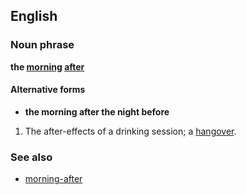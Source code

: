 ==English==
===Noun phrase===
'''the [[morning]] [[after]]'''

====Alternative forms====
*'''the morning after the night before'''

#The after-effects of a drinking session; a [[hangover]].

===See also===
*[[morning-after]]
